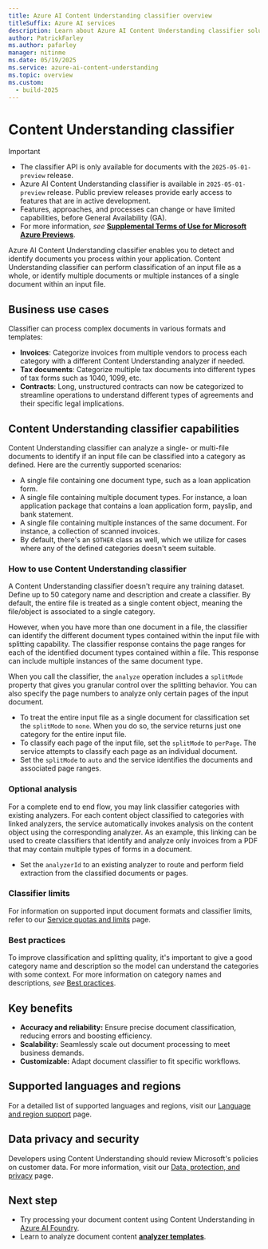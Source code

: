 ```yaml
---
title: Azure AI Content Understanding classifier overview
titleSuffix: Azure AI services
description: Learn about Azure AI Content Understanding classifier solutions.
author: PatrickFarley 
ms.author: pafarley
manager: nitinme
ms.date: 05/19/2025
ms.service: azure-ai-content-understanding
ms.topic: overview
ms.custom:
  - build-2025
---
```


# Content Understanding classifier

> [!IMPORTANT]
>
> * The classifier API is only available for documents with the `2025-05-01-preview` release.
> * Azure AI Content Understanding classifier is available in `2025-05-01-preview` release. Public preview releases provide early access to features that are in active development.
> * Features, approaches, and processes can change or have limited capabilities, before General Availability (GA).
> * For more information, *see* [**Supplemental Terms of Use for Microsoft Azure Previews**](https://azure.microsoft.com/support/legal/preview-supplemental-terms).

Azure AI Content Understanding classifier enables you to detect and identify documents you process within your application. Content Understanding classifier can perform classification of an input file as a whole, or identify multiple documents or multiple instances of a single document within an input file.

## Business use cases

Classifier can process complex documents in various formats and templates:

* **Invoices**: Categorize invoices from multiple vendors to process each category with a different Content Understanding analyzer if needed.
* **Tax documents**: Categorize multiple tax documents into different types of tax forms such as 1040, 1099, etc.
* **Contracts**: Long, unstructured contracts can now be categorized to streamline operations to understand different types of agreements and their specific legal implications.


## Content Understanding classifier capabilities

Content Understanding classifier can analyze a single- or multi-file documents to identify if an input file can be classified into a category as defined. Here are the currently supported scenarios:

* A single file containing one document type, such as a loan application form.
* A single file containing multiple document types. For instance, a loan application package that contains a loan application form, payslip, and bank statement.
* A single file containing multiple instances of the same document. For instance, a collection of scanned invoices.
* By default, there's an `$OTHER` class as well, which we utilize for cases where any of the defined categories doesn't seem suitable.


### How to use Content Understanding classifier

A Content Understanding classifier doesn't require any training dataset. Define up to 50 category name and description and create a classifier. By default, the entire file is treated as a single content object, meaning the file/object is associated to a single category.

However, when you have more than one document in a file, the classifier can identify the different document types contained within the input file with splitting capability. The classifier response contains the page ranges for each of the identified document types contained within a file. This response can include multiple instances of the same document type.

When you call the classifier, the `analyze` operation includes a `splitMode` property that gives you granular control over the splitting behavior. You can also specify the page numbers to analyze only certain pages of the input document.

* To treat the entire input file as a single document for classification set the `splitMode` to `none`. When you do so, the service returns just one category for the entire input file.
* To classify each page of the input file, set the `splitMode` to `perPage`. The service attempts to classify each page as an individual document.
* Set the `splitMode` to `auto` and the service identifies the documents and associated page ranges.

### Optional analysis

For a complete end to end flow, you may link classifier categories with existing analyzers. For each content object classified to categories with linked analyzers, the service automatically invokes analysis on the content object using the corresponding analyzer. As an example, this linking can be used to create classifiers that identify and analyze only invoices from a PDF that may contain multiple types of forms in a document.

* Set the `analyzerId` to an existing analyzer to route and perform field extraction from the classified documents or pages.

### Classifier limits

For information on supported input document formats and classifier limits, refer to our [Service quotas and limits](../service-limits.md#classifier) page.


### Best practices

To improve classification and splitting quality, it's important to give a good category name and description so the model can understand the categories with some context. For more information on category names and descriptions, *see* [Best practices](../concepts/best-practices.md#classifier-category-names-and-descriptions).

## Key benefits

* **Accuracy and reliability:** Ensure precise document classification, reducing errors and boosting efficiency.
* **Scalability:** Seamlessly scale out document processing to meet business demands.
* **Customizable:** Adapt document classifier to fit specific workflows.

## Supported languages and regions
For a detailed list of supported languages and regions, visit our [Language and region support](../language-region-support.md) page.

## Data privacy and security
Developers using Content Understanding should review Microsoft's policies on customer data. For more information, visit our [Data, protection, and privacy](https://www.microsoft.com/trust-center/privacy) page.

## Next step
* Try processing your document content using Content Understanding in [Azure AI Foundry](https://aka.ms/cu-landing).
* Learn to analyze document content [**analyzer templates**](../quickstart/use-ai-foundry.md).
